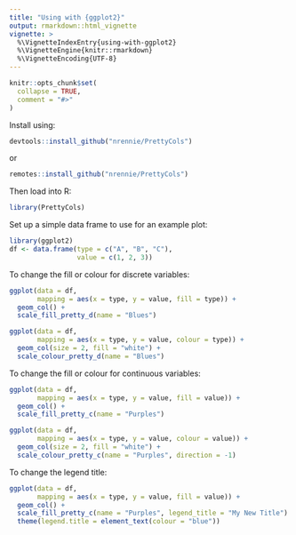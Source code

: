 ```yaml
---
title: "Using with {ggplot2}"
output: rmarkdown::html_vignette
vignette: >
  %\VignetteIndexEntry{using-with-ggplot2}
  %\VignetteEngine{knitr::rmarkdown}
  %\VignetteEncoding{UTF-8}
---
```


```r
knitr::opts_chunk$set(
  collapse = TRUE,
  comment = "#>"
)
```

Install using:
``` r
devtools::install_github("nrennie/PrettyCols")
```
or
``` r
remotes::install_github("nrennie/PrettyCols")
```

Then load into R:
```r
library(PrettyCols)
```

Set up a simple data frame to use for an example plot:
```r
library(ggplot2)
df <- data.frame(type = c("A", "B", "C"),
                 value = c(1, 2, 3))
```

To change the fill or colour for discrete variables:
```r
ggplot(data = df,
       mapping = aes(x = type, y = value, fill = type)) +
  geom_col() +
  scale_fill_pretty_d(name = "Blues")

ggplot(data = df,
       mapping = aes(x = type, y = value, colour = type)) +
  geom_col(size = 2, fill = "white") +
  scale_colour_pretty_d(name = "Blues")
```

To change the fill or colour for continuous variables:
```r
ggplot(data = df,
       mapping = aes(x = type, y = value, fill = value)) +
  geom_col() +
  scale_fill_pretty_c(name = "Purples")

ggplot(data = df,
       mapping = aes(x = type, y = value, colour = value)) +
  geom_col(size = 2, fill = "white") +
  scale_colour_pretty_c(name = "Purples", direction = -1)
```

To change the legend title:
```r
ggplot(data = df,
       mapping = aes(x = type, y = value, fill = value)) +
  geom_col() +
  scale_fill_pretty_c(name = "Purples", legend_title = "My New Title") +
  theme(legend.title = element_text(colour = "blue"))
```


